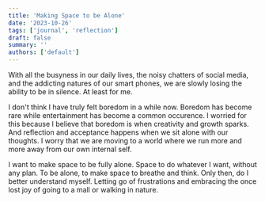 ```yaml
---
title: 'Making Space to be Alone'
date: '2023-10-26'
tags: ['journal', 'reflection']
draft: false
summary: ''
authors: ['default']
---
```


With all the busyness in our daily lives, the noisy chatters of social media, and the addicting natures of our smart phones, we are slowly losing the ability to be in silence. At least for me.

I don't think I have truly felt boredom in a while now. Boredom has become rare while entertainment has become a common occurence. I worried for this because I believe that boredom is when creativity and growth sparks. And reflection and acceptance happens when we sit alone with our thoughts. I worry that we are moving to a world where we run more and more away from our own internal self.

I want to make space to be fully alone. Space to do whatever I want, without any plan. To be alone, to make space to breathe and think. Only then, do I better understand myself. Letting go of frustrations and embracing the once lost joy of going to a mall or walking in nature.
